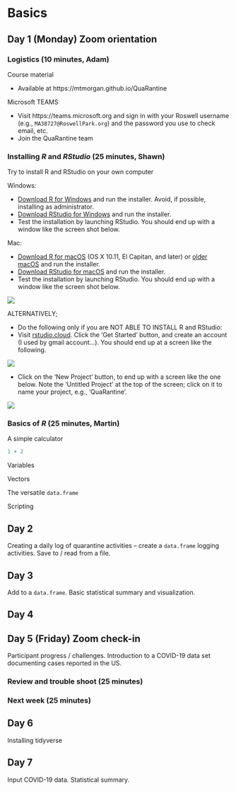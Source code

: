 # Basics {#one}

## Day 1 (Monday) Zoom orientation

### Logistics (10 minutes, Adam)

Course material

- Available at https://mtmorgan.github.io/QuaRantine

Microsoft TEAMS

- Visit https://teams.microsoft.org and sign in with your Roswell username (e.g., `MA38727@RoswellPark.org`) and the password you use to check email, etc.
- Join the QuaRantine team

### Installing _R_ and _RStudio_ (25 minutes, Shawn)

Try to install R and RStudio on your own computer

Windows:

- [Download R for Windows][] and run the installer. Avoid, if possible, installing as administrator.
- [Download RStudio for Windows][] and run the installer.
- Test the installation by launching RStudio. You should end up with a window like the screen shot below.

[Download R for Windows]: https://cran.rstudio.com/bin/windows/base/R-3.6.3-win.exe
[Download Rstudio for Windows]: https://download1.rstudio.org/desktop/windows/RStudio-1.2.5033.exe

Mac:

- [Download R for macOS][] (OS X 10.11, El Capitan, and later) or [older macOS][] and run the installer.
- [Download RStudio for macOS][] and run the installer.
- Test the installation by launching RStudio. You should end up with a window like the screen shot below.

[Download R for macOS]: https://cran.rstudio.com/bin/macosx/R-3.6.3.pkg
[older macOS]: https://cran.rstudio.com/bin/macosx/R-3.6.3.nn.pkg
[Download Rstudio for macOS]: https://download1.rstudio.org/desktop/macos/RStudio-1.2.5033.dmg 

<img src="images/RStudio-screenshot.png">

ALTERNATIVELY;

- Do the following only if you are NOT ABLE TO INSTALL R and RStudio:
- Visit [rstudio.cloud][]. Click the 'Get Started' button, and create an account (I used by gmail account...). You should end up at a screen like the following.

<img src="images/RStudio-cloud-screenshot.png">

- Click on the 'New Project' button, to end up with a screen like the one below. Note the 'Untitled Project' at the top of the screen; click on it to name your project, e.g., 'QuaRantine'.

<img src="images/RStudio-cloud-project.png">

[rstudio.cloud]: https://rstudio.cloud/

### Basics of _R_ (25 minutes, Martin)

A simple calculator

```r
1 + 2
```

Variables

Vectors

The versatile `data.frame`

Scripting


## Day 2

Creating a daily log of quarantine activities -- create a `data.frame` logging activities. Save to / read from a file.

## Day 3

Add to a `data.frame`. Basic statistical summary and visualization.

## Day 4

## Day 5 (Friday) Zoom check-in

Participant progress / challenges. Introduction to a COVID-19 data set documenting cases reported in the US.

### Review and trouble shoot (25 minutes)

### Next week (25 minutes)

## Day 6

Installing tidyverse

## Day 7

Input COVID-19 data. Statistical summary.
